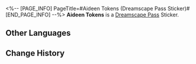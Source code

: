 <%-- [PAGE_INFO]
PageTitle=#Aideen Tokens (Dreamscape Pass Sticker)#
[END_PAGE_INFO] --%>
{{Stub|Location information}}
{{Item Infobox
|title       = Aideen Tokens
|id          = 223204
|image       = Dreamscape Pass Sticker Aideen Tokens.png{{subst:void|<!--$UPLOAD:<<SpriteOutput/TravelBrochure/StickFigures/223204.png>-<Dreamscape Pass Sticker Aideen Tokens.png>-<Item Icons>>-->}}
|type        = Dreamscape Pass Sticker
|type2       = Amusing Ourselves to Death Stickers
|invCategory = 
|rarity      = 4
|effect      = 
|description = Digital stickers that can be used to decorate the pages of the Dreamtour Handbook. They come in many different styles.
|source1     = [[Meet partygoers you can redeem Aideen Tokens with]]
}}
{{Description|Apparently, there's a group of thieves that specifically steal these game tokens.}}
'''Aideen Tokens''' is a [[Dreamscape Pass]] Sticker.

==Other Languages==
{{Other Languages
|en   = Aideen Tokens
|zhs  = 艾迪恩代币
|zht  = 艾迪恩代幣
|ja   = エディオンコイン
|ko   = 에이딘 코인
|es   = Fichas Aideen
|fr   = Jetons Aideen
|ru   = Жетоны Айдена
|th   = Aideen Token
|vi   = Xu Aideen
|de   = Aideen-Marken
|id   = Aideen Token
|pt   = Fichas Aideen
}}

==Change History==
{{Change History|2.0}}